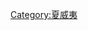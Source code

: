 {{Category_articles_containing_non-Chinese_language_text|haw|haw}}
{{CategoryTOC}}
[[Category:夏威夷|Category:夏威夷]]